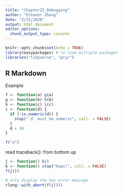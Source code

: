 ```yaml
---
title: "Chapter22_Debugging"
author: "Eleanor Zhang"
date: "2/21/2020"
output: html_document
editor_options: 
  chunk_output_type: console
---
```


```r
knitr::opts_chunk$set(echo = TRUE)
library(easypackages) # to load multiple packages
libraries("tidyverse", "pryr")
```

## R Markdown

Example
```r
f <- function(a) g(a)
g <- function(b) h(b)
h <- function(c) i(c)
i <- function(d) {
  if (!is.numeric(d)) {
    stop("`d` must be numeric", call. = FALSE)
  }
  d + 10
}

f("a")
```


read traceback(): from bottom up

```r
j <- function() k()
k <- function() stop("Oops!", call. = FALSE)
f(j())

# only display the key error message
rlang::with_abort(f(j()))
```

